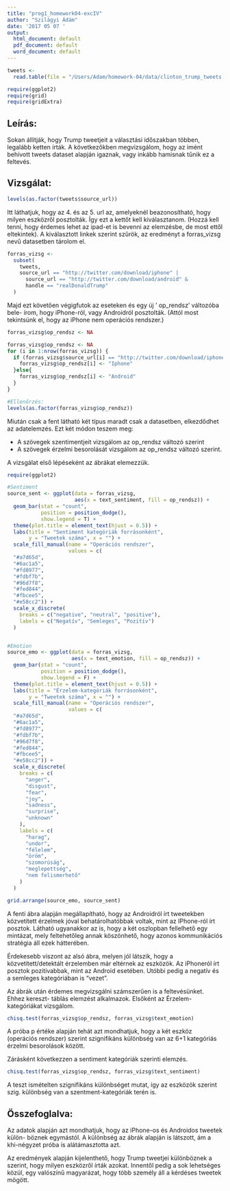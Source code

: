 ```yaml
---
title: "prog1_homework04-excIV"
author: "Szilágyi Ádám"
date: '2017 05 07 '
output:
  html_document: default
  pdf_document: default
  word_document: default
---
```


```r
tweets <-
  read.table(file = "/Users/Adam/homework-04/data/clinton_trump_tweets.csv", sep = ";", header = T)
```
```r
require(ggplot2)
require(grid)
require(gridExtra)
```


## Leírás:
Sokan állítják, hogy Trump tweetjeit a választási időszakban többen, 
legalább ketten írták. A következőkben megvizsgálom, hogy az imént behívott
tweets dataset alapján igaznak, vagy inkább hamisnak tűnik ez a feltevés.

## Vizsgálat:

```r
levels(as.factor(tweets$source_url))
```

Itt láthatjuk, hogy az 4. és az 5. url az, amelyeknél beazonosítható, hogy 
milyen eszközről posztolták. Így ezt a kettőt kell kiválasztanom. (Hozzá kell
tenni, hogy érdemes lehet az ipad-et is bevenni az elemzésbe, de most ettől
eltekintek). A kiválasztott linkek szerint szűrök, az eredményt a forras_vizsg
nevű datasetben tárolom el.

```r
forras_vizsg <-
  subset(
    tweets,
    source_url == "http://twitter.com/download/iphone" |
      source_url == "http://twitter.com/download/android" &
      handle == "realDonaldTrump"
  )
```

Majd ezt követően végigfutok az eseteken és egy új ' op_rendsz' változóba bele-
írom, hogy iPhone-ról, vagy Androidról posztolták. (Attól most tekintsünk el, 
hogy az iPhone nem operációs rendszer.)

```r
forras_vizsg$op_rendsz <- NA

forras_vizsg$op_rendsz <- NA
for (i in 1:nrow(forras_vizsg)) {
  if (forras_vizsg$source_url[i] == "http://twitter.com/download/iphone") {
    forras_vizsg$op_rendsz[i] <- "Iphone"
  }else{
    forras_vizsg$op_rendsz[i] <- "Android"
  }
}

#Ellenőrzés:
levels(as.factor(forras_vizsg$op_rendsz))
```

Miután csak a fent látható két típus maradt csak a datasetben, elkezdődhet az
adatelemzés. Ezt két módon teszem meg:

 - A szövegek szentimentjeit vizsgálom az op_rendsz változó szerint
 - A szövegek érzelmi besorolását vizsgálom az op_rendsz változó szerint.
 
 A vizsgálat első lépéseként az ábrákat elemezzük.
 
 
```r
require(ggplot2)

#Sentiment
source_sent <- ggplot(data = forras_vizsg,
                      aes(x = text_sentiment, fill = op_rendsz)) +
  geom_bar(stat = "count",
           position = position_dodge(),
           show.legend = T) +
  theme(plot.title = element_text(hjust = 0.5)) +
  labs(title = "Sentiment kategóriák forrásonként",
       y = "Tweetek száma", x = "") +
  scale_fill_manual(name = "Operációs rendszer",
                    values = c(
  "#a7d65d",
  "#6ac1a5",
  "#fd8977",
  "#fdbf7b",
  "#96d7f8",
  "#fed844",
  "#fbcee5",
  "#e58cc2")) +
  scale_x_discrete(
    breaks = c("negative", "neutral", "positive"),
    labels = c("Negatív", "Semleges", "Pozitív")
  )


#Emotion
source_emo <- ggplot(data = forras_vizsg,
                     aes(x = text_emotion, fill = op_rendsz)) +
  geom_bar(stat = "count",
           position = position_dodge(),
           show.legend = F) +
  theme(plot.title = element_text(hjust = 0.5)) +
  labs(title = "Érzelem-kategóriák forrásonként",
       y = "Tweetek száma", x = "") +
  scale_fill_manual(name = "Operációs rendszer",
                    values = c(
  "#a7d65d",
  "#6ac1a5",
  "#fd8977",
  "#fdbf7b",
  "#96d7f8",
  "#fed844",
  "#fbcee5",
  "#e58cc2")) +
  scale_x_discrete(
    breaks = c(
      "anger",
      "disgust",
      "fear",
      "joy",
      "sadness",
      "surprise",
      "unknown"
    ),
    labels = c(
      "harag",
      "undor",
      "félelem",
      "öröm",
      "szomorúság",
      "meglepettség",
      "nem felismerhető"
    )
  )

grid.arrange(source_emo, source_sent)
```

A fenti ábra alapján megállapítható, hogy az Androidról írt tweetekben
közvetített érzelmek jóval behatárolhatóbbak voltak, mint az IPhone-ról írt 
posztok. Látható ugyanakkor az is, hogy a két oszlopban fellelhető egy mintázat, 
mely feltehetőleg annak köszönhető, hogy azonos kommunikációs stratégia áll ezek
hátterében.

Érdekesebb viszont az alsó ábra, melyen jól látszik, hogy a közvetített/detektált
érzelemben már eltérnek az eszközök. Az iPhoneról írt posztok pozitívabbak, mint
az Android esetében. Utóbbi pedig a negatív és a semleges kategóriában is "vezet".

Az ábrák után érdemes megvizsgálni számszerűen is a feltevésünket. Ehhez kereszt-
táblás elemzést alkalmazok. Elsőként az Érzelem-kategóriákat vizsgálom.


```r
chisq.test(forras_vizsg$op_rendsz, forras_vizsg$text_emotion)
```

A próba p értéke alapján tehát azt mondhatjuk, hogy a két eszköz (operációs rendszer)
szerint szignifikáns különbség van az 6+1 kategóriás érzelmi besorolások között.

Zárásként következzen a sentiment kategóriák szerinti elemzés.

```r
chisq.test(forras_vizsg$op_rendsz, forras_vizsg$text_sentiment)
```

A teszt ismételten szignifikáns különbséget mutat, így az eszközök szerint szig.
különbség van a szentment-kategóriák terén is.

## Összefoglalva: 

Az adatok alapján azt mondhatjuk, hogy az iPhone-os és Androidos tweetek külön-
böznek egymástól. A különbség az ábrák alapján is látszott, ám a khi-négyzet 
próba is alátámasztotta azt. 

Az eredmények alapján kijelenthető, hogy Trump tweetjei különböznek a szerint, 
hogy milyen eszközről írták azokat. Innentől pedig a sok lehetséges közül, egy 
valószínű magyarázat, hogy több személy áll a kérdéses tweetek mögött.








